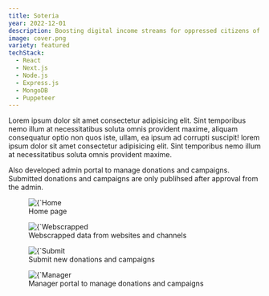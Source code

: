 ```yaml
---
title: Soteria
year: 2022-12-01
description: Boosting digital income streams for oppressed citizens of Myanmar
image: cover.png
variety: featured
techStack:
  - React
  - Next.js
  - Node.js
  - Express.js
  - MongoDB
  - Puppeteer
---
```


Lorem ipsum dolor sit amet consectetur adipisicing elit. Sint temporibus nemo illum at necessitatibus soluta omnis provident maxime, aliquam consequatur optio non quos iste, ullam, ea ipsum ad corrupti suscipit! lorem ipsum dolor sit amet consectetur adipisicing elit. Sint temporibus nemo illum at necessitatibus soluta omnis provident maxime.

Also developed admin portal to manage donations and campaigns. Submitted donations and campaigns are only publihsed after approval from the admin.

<figure>
    <Image 
        src={`/images/projects/soteria2.png`}
        alt={`Home page`}
        width={593}
        height={305}
        priority
    />
    <figcaption>Home page</figcaption>
</figure>

<figure>
    <Image 
        src={`/images/projects/soteria2.png`}
        alt={`Webscrapped data from websites and channels`}
        width={593}
        height={305}
        priority
    />
    <figcaption>Webscrapped data from websites and channels</figcaption>
</figure>

<figure>
    <Image 
        src={`/images/projects/soteria2.png`}
        alt={`Submit new donations and campaigns`}
        width={593}
        height={305}
        priority
    />
    <figcaption>Submit new donations and campaigns</figcaption>
</figure>

<figure>
    <Image 
        src={`/images/projects/soteria2.png`}
        alt={`Manager portal to manage donations and campaigns`}
        width={593}
        height={305}
        priority
    />
    <figcaption>Manager portal to manage donations and campaigns</figcaption>
</figure>
